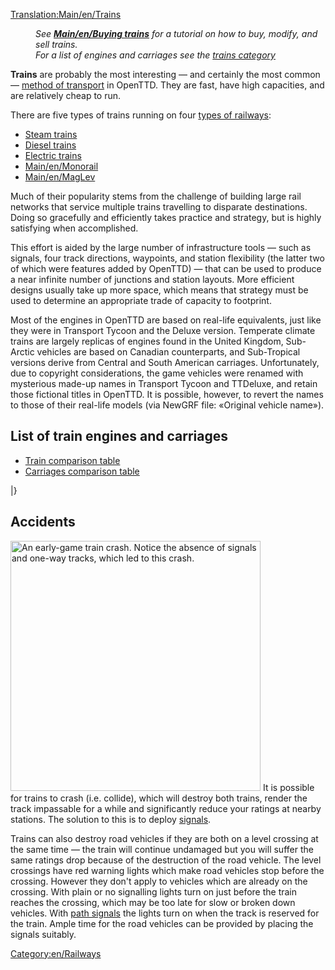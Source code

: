 [[Translation:Main/en/Trains]]{{en/Table of contents}}
:''See '''[[Main/en/Buying trains]]''' for a tutorial on how to buy, modify, and sell trains.''
:''For a list of engines and carriages see the [[Category/en/Trains|trains category]]''

'''Trains''' are probably the most interesting — and certainly the most common — [[Main/en/Vehicles|method of transport]] in OpenTTD. They are fast, have high capacities, and are relatively cheap to run. 

There are five types of trains running on four [[Main/en/Types of railway|types of railways]]:
* [[Main/en/Railways|Steam trains]]
* [[Main/en/Railways|Diesel trains]]
* [[Main/en/Electrified railways|Electric trains]]
* [[Main/en/Monorail]]
* [[Main/en/MagLev]]

Much of their popularity stems from the challenge of building large rail networks that service multiple trains travelling to disparate destinations. Doing so gracefully and efficiently takes practice and strategy, but is highly satisfying when accomplished.

This effort is aided by the large number of infrastructure tools — such as signals, four track directions, waypoints, and station flexibility (the latter two of which were features added by OpenTTD) — that can be used to produce a near infinite number of junctions and station layouts. More efficient designs usually take up more space, which means that strategy must be used to determine an appropriate trade of capacity to footprint.

Most of the engines in OpenTTD are based on real-life equivalents, just like they were in Transport Tycoon and the Deluxe version. Temperate climate trains are largely replicas of engines found in the United Kingdom, Sub-Arctic vehicles are based on Canadian counterparts, and Sub-Tropical versions derive from Central and South American carriages.  Unfortunately, due to copyright considerations, the game vehicles were renamed with mysterious made-up names in Transport Tycoon and TTDeluxe, and retain those fictional titles in OpenTTD.  It is possible, however, to revert the names to those of their real-life models (via NewGRF file: «Original vehicle name»).

==List of train engines and carriages==

* [[Main/en/Train Comparison|Train comparison table]]
* [[Main/en/Carriages Comparison|Carriages comparison table]]

{{Template:VehicleTable/Start}}
{{Template:VehicleTable/Header|Steam}}
{{Template:VehicleTable/Row
|
*[[File:en/Kirbypaultank.png|Kirby Paul Tank Engine]] [[Main/en/Kirby Paul Tank]]
*[[File:en/Chaneyjubilee.png|Chaney "Jubilee" Engine]] [[Main/en/Chaney "Jubilee"]]
*[[File:en/Ginzua4.png|Ginzu "A4" Engine]] [[Main/en/Ginzu "A4"]]
*[[File:en/Sh8p.png|SH "8P" Engine]] [[Main/en/SH "8P"]]
|
*[[File:en/Wills280.png|Wills 2-8-0 Engine]] [[Main/en/Wills 2-8-0]]
|
*[[File:en/Wills280.png|Wills 2-8-0 Engine]] [[Main/en/Wills 2-8-0]]
|
*[[File:en/Powernautchoochoo.png|Ploddyphut Choo-Choo Engine]] [[Main/en/Ploddyphut Choo-Choo]]
*[[File:en/Ploddyphutchoochoo.png|Powernaut Choo-Choo Engine]] [[Main/en/Powernaut Choo-Choo]]
*[[File:en/Mightymoverchoochoo.png|Might Mover Choo-Choo Engine]] [[Main/en/Mightymover Choo-Choo]]
}}
{{Template:VehicleTable/Header|Diesel}}
{{Template:VehicleTable/Row
|
*[[File:en/Manleymoreldmu.png|Manley-Morel DMU Engine]] [[Main/en/Manley-Morel DMU]]
*[[File:en/Shhendry25.png|SH/Hendry "25" Engine]] [[Main/en/SH/Hendry "25"]]
*[[File:en/Floss47.png|Floss "47" Engine]] [[Main/en/Floss "47"]]
*[[File:en/Uu37.png|UU "37" Engine]] [[Main/en/UU "37"]]
*[[File:en/Sh125.png|SH "125" Engine]] [[Main/en/SH "125"]]
*[[File:en/Dash.png|"Dash" Engine]] [[Main/en/Dash|"Dash"]]
|
*[[File:en/Mjs250.png|MJS 250 Engine]] [[Main/en/MJS250]]
*[[File:en/Kelling3100.png|Kelling 3100 Engine]] [[Main/en/Kelling 3100]]
*[[File:en/Cs4000.png|CS4000 Engine]] [[Main/en/CS4000]]
*[[File:en/Cs2400.png|CS2400 Engine]] [[Main/en/CS2400]]
*[[File:en/Mjs1000.png|MJS 1000 Engine]] [[Main/en/MJS 1000]]
*[[File:en/Centennial.png|Centennial Engine]] [[Main/en/Centennial]]
*[[File:en/Turnerturbo.png|Turner Turbo]] [[Main/en/Turner Turbo]]
|
*[[File:en/Mjs250.png|MJS 250 Engine]] [[Main/en/MJS250]]
*[[File:en/Kelling3100.png|Kelling 3100 Engine]] [[Main/en/Kelling 3100]]
*[[File:en/Cs4000.png|CS4000 Engine]] [[Main/en/CS4000]]
*[[File:en/Cs2400.png|CS2400 Engine]] [[Main/en/CS2400]]
*[[File:en/Mjs1000.png|MJS 1000 Engine]] [[Main/en/MJS 1000]]
*[[File:en/Centennial.png|Centennial Engine]] [[Main/en/Centennial]]
*[[File:en/Turnerturbo.png|Turner Turbo]] [[Main/en/Turner Turbo]]
|
*[[File:en/Ploddyphutdiesel.png|Ploddyphut Diesel]] [[Main/en/Ploddyphut Diesel]]
*[[File:en/Powernautdiesel.png|Powernaut Diesel]] [[Main/en/Powernaut Diesel]]
}}
{{Template:VehicleTable/Header|Electric}}
{{Template:VehicleTable/Row
|
*[[File:en/Sh30.png|SH "30" Engine]] [[Main/en/SH "30"]]
*[[File:en/Sh40.png|SH "40" Engine]] [[Main/en/SH "40"]]
*[[File:en/Tim.png|"T.I.M" Engine]] [[Main/en/T.I.M|"T.I.M."]]
*[[File:en/Asiastar.png|"Asiastar" Engine]] [[Main/en/AsiaStar|"AsiaStar"]]
|
None
|
None
|
None
}}
{{Template:VehicleTable/Header|Monorail}}
{{Template:VehicleTable/Row
|
*[[File:en/X2001.png|X2001 Monorail Engine]] [[Main/en/X2001|'X2001']]
*[[File:en/Millenniumz1.png|Milennium 'Z1' Monorail Engine]] [[Main/en/Millennium Z1|'Millennium Z1']]
|
*[[File:en/X2001.png|X2001 Monorail Engine]] [[Main/en/X2001|'X2001']]
*[[File:en/Millenniumz1.png|Milennium 'Z1' Monorail Engine]] [[Main/en/Millennium Z1|'Millennium Z1']]
|
*[[File:en/X2001.png|X2001 Monorail Engine]] [[Main/en/X2001|'X2001']]
*[[File:en/Millenniumz1.png|Milennium 'Z1' Monorail Engine]] [[Main/en/Millennium Z1|'Millennium Z1']]
|
*[[File:en/Wizzowowz99.png|Wizzowow 'Z99' Monorail Engine]] [[Main/en/Wizzowow Z99]]
}}
{{Template:VehicleTable/Header|MagLev}}
{{Template:VehicleTable/Row
|
*[[File:en/Lev1leviathan.png|MagLev Engine 1: Leviathan]] [[Main/en/Lev1 'Leviathan']]
*[[File:en/Lev2cyclops.png|MagLev Engine 2: Cyclops]] [[Main/en/Lev2 'Cyclops']]
*[[File:en/Lev3pegasus.png|MagLev Engine 3: Pegasus]] [[Main/en/Lev3 'Pegasus']]
*[[File:en/Lev4chimaerarhead.png|MagLev Engine 4: Chimaera (front)]] [[Main/en/Lev4 'Chimaera']]
|
*[[File:en/Lev1leviathan.png|MagLev Engine 1: Leviathan]] [[Main/en/Lev1 'Leviathan']]
*[[File:en/Lev2cyclops.png|MagLev Engine 2: Cyclops]] [[Main/en/Lev2 'Cyclops']]
*[[File:en/Lev3pegasus.png|MagLev Engine 3: Pegasus]] [[Main/en/Lev3 'Pegasus']]
*[[File:en/Lev4chimaerarhead.png|MagLev Engine 4: Chimaera (front)]] [[Main/en/Lev4 'Chimaera']]
|
*[[File:en/Lev1leviathan.png|MagLev Engine 1: Leviathan]] [[Main/en/Lev1 'Leviathan']]
*[[File:en/Lev2cyclops.png|MagLev Engine 2: Cyclops]] [[Main/en/Lev2 'Cyclops']]
*[[File:en/Lev3pegasus.png|MagLev Engine 3: Pegasus]] [[Main/en/Lev3 'Pegasus']]
*[[File:en/Lev4chimaerarhead.png|MagLev Engine 4: Chimaera (front)]] [[Main/en/Lev4 'Chimaera']]
|
*[[File:en/Wizzowowrocketeer.png|Toyland Wizzowow Rocketeer]] [[Main/en/Wizzowow Rocketeer]]
}}
{{Template:VehicleTable/Header|Carriages}}
{{Template:VehicleTable/Row
|
*[[File:en/Passengercarriage.png|Standard Passenger Carriage]] [[Main/en/Passenger Carriage]]
*[[File:en/Mailvan.png|Standard Mail Van]] [[Main/en/Mail Van]]
*[[File:en/OilTanker.png|Standard Oil Tanker]] [[Main/en/Oil Tanker]]
*[[File:en/Grainhopper.png|Standard Grain Hopper]] [[Main/en/Grain Hopper]]
*[[File:en/Goodsvan.png|Standard Goods Van]] [[Main/en/Goods Van]]
*[[File:en/Woodtruck.png|Standard Wood Truck]] [[Main/en/Wood Truck]]
*[[File:en/Armouredvan.png|Standard Armoured Van]] [[Main/en/Armoured Van]]
*[[File:en/Steeltruck.png|Standard Steel Truck]] [[Main/en/Steel Truck]]
*[[File:en/Coaltruck.png|Standard Coal Truck]] [[Main/en/Coal Car|Coal Truck]]
*[[File:en/Livestockvan.png|Standard Livestock Van]] [[Main/en/Livestock Van]]
*[[File:en/Ironorehopper.png|Standard Iron Ore Hopper]] [[Main/en/Iron Ore Hopper]]
|
*[[File:en/Passengercarriagex.png|Tropical and Sub-arctic Passenger Carriage]] [[Main/en/Passenger Carriage]]
*[[File:en/Mailvan.png|Standard Mail Van]] [[Main/en/Mail Van]]
*[[File:en/OilTanker.png|Standard Oil Tanker]] [[Main/en/Oil Tanker]]
*[[File:en/Grainhopper.png|Standard Grain Hopper]] [[Main/en/Grain Hopper]]
*[[File:en/Goodsvan.png|Standard Goods Van]] [[Main/en/Goods Van]]
*[[File:en/Woodtruck.png|Standard Wood Truck]] [[Main/en/Wood Truck]]
*[[File:en/Armouredvan.png|Standard Armoured Van]] [[Main/en/Armoured Van]]
*[[File:en/Papertruck.png|Tropical and Sub-arctic Paper Truck]] [[Main/en/Paper Truck]]
*[[File:en/Coaltruck.png|Standard Coal Truck]] [[Main/en/Coal Car|Coal Truck]]
*[[File:en/Livestockvan.png|Standard Livestock Van]] [[Main/en/Livestock Van]]
*[[File:en/Foodvan.png|Tropical and Sub-arctic Food Van]] [[Main/en/Food Van]]
|
*[[File:en/Passengercarriagex.png|Tropical and Sub-arctic Passenger Carriage]] [[Main/en/Passenger Carriage]]
*[[File:en/Mailvan.png|Standard Mail Van]] [[Main/en/Mail Van]]
*[[File:en/OilTanker.png|Standard Oil Tanker]] [[Main/en/Oil Tanker]]
*[[File:en/Grainhopper.png|Standard Grain Hopper]] [[Main/en/Grain Hopper]]
*[[File:en/Goodsvan.png|Standard Goods Van]] [[Main/en/Goods Van]]
*[[File:en/Woodtruck.png|Standard Wood Truck]] [[Main/en/Wood Truck]]
*[[File:en/Armouredvan.png|Standard Armoured Van]] [[Main/en/Armoured Van]]
*[[File:en/Rubbertruck.png|Tropcial Rubber Truck]] [[Main/en/Rubber Truck]]
*[[File:en/Watertanker.png|Tropical Water Tanker]] [[Main/en/Water Tanker]]
*[[File:en/Copperorehopper.png|Tropical Copper Ore Hopper]] [[Main/en/Copper Ore Hopper]]
*[[File:en/Foodvan.png|Tropical and Sub-arctic Food Van]] [[Main/en/Food Van]]
*[[File:en/Fruittruck.png|Tropical Fruit Truck]] [[Main/en/Fruit Truck]]
|
*[[File:en/Passengercarriagetoyland.png|Standard Passenger Carriage]] [[Main/en/Passenger Carriage]]
*[[File:en/Mailvanx.png|Standard Mail Van]] [[Main/en/Mail Van]]
*[[File:en/Colatanker.png|Toyland Cola Tanker]] [[Main/en/Cola Tanker]]
*[[File:en/Toffeehopper.png|Toyland Toffee Hopper]] [[Main/en/Toffee Hopper]]
*[[File:en/Sweetvan.png|Toyland Sweet Van]] [[Main/en/Sweet Van]]
*[[File:en/Plastictruck.png|Toyland Plastic Truck]] [[Main/en/Plastic Truck]]
*[[File:en/Bubblevan.png|Toyland Bubble Van]] [[Main/en/Bubble Van]]
*[[File:en/Fuzzydrinktruck.png|Toyland Fuzzy Drink Truck]] [[Main/en/Fizzy Drink Truck]]
*[[File:en/Sugartruck.png|Toyland Sugar Truck]] [[Main/en/Sugar Truck]]
*[[File:en/Toyvan.png|Toyland Toy Van]] [[Main/en/Toy Van]]
*[[File:en/Candyflosshopper.png|Toyland Candyfloss Hopper]] [[Main/en/Candyfloss Hopper]]
*[[File:en/Batterytruck.png|Toyland Battery Truck]] [[Main/en/Battery Truck]]
}}
|}

==Accidents==
[[File:en/Train crash outside coal mine.png|400px|thumb|right|An early-game train crash. Notice the absence of signals and one-way tracks, which led to this crash.]]
It is possible for trains to crash (i.e. collide), which will destroy both trains, render the track impassable for a while and significantly reduce your ratings at nearby stations. The solution to this is to deploy [[Main/en/Signals|signals]].

Trains can also destroy road vehicles if they are both on a level crossing at the same time — the train will continue undamaged but you will suffer the same ratings drop because of the destruction of the road vehicle. The level crossings have red warning lights which make road vehicles stop before the crossing. However they don't apply to vehicles which are already on the crossing. With plain or no signalling lights turn on just before the train reaches the crossing, which may be too late for slow or broken down vehicles. With [[Main/en/Signals#Path Signals|path signals]] the lights turn on when the track is reserved for the train. Ample time for the road vehicles can be provided by placing the signals suitably.

[[Category:en/Railways]]